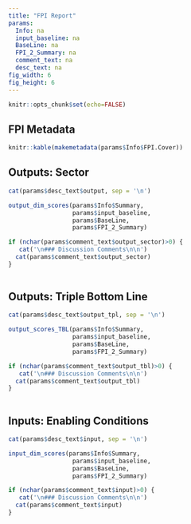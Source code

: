 ```yaml
---
title: "FPI Report"
params:
  Info: na
  input_baseline: na
  BaseLine: na
  FPI_2_Summary: na
  comment_text: na
  desc_text: na
fig_width: 6 
fig_height: 6
---
```

  
```r
knitr::opts_chunk$set(echo=FALSE)

```

## FPI Metadata

```r
knitr::kable(makemetadata(params$Info$FPI.Cover))

```

## Outputs: Sector

```r
cat(params$desc_text$output, sep = '\n')

```


```r
output_dim_scores(params$Info$Summary, 
                  params$input_baseline, 
                  params$BaseLine, 
                  params$FPI_2_Summary)
```

```r
if (nchar(params$comment_text$output_sector)>0) {
   cat('\n### Discussion Comments\n\n')
  cat(params$comment_text$output_sector)
}
  
```


## Outputs: Triple Bottom Line

```r
cat(params$desc_text$output_tpl, sep = '\n')
```


```r
output_scores_TBL(params$Info$Summary, 
                  params$input_baseline, 
                  params$BaseLine, 
                  params$FPI_2_Summary)
```


```r
if (nchar(params$comment_text$output_tbl)>0) {
   cat('\n### Discussion Comments\n\n')
  cat(params$comment_text$output_tbl)
}
  
```

## Inputs: Enabling Conditions

```r
cat(params$desc_text$input, sep = '\n')
```


```r
input_dim_scores(params$Info$Summary, 
                  params$input_baseline, 
                  params$BaseLine, 
                  params$FPI_2_Summary)
```

```r
if (nchar(params$comment_text$input)>0) {
   cat('\n### Discussion Comments\n\n')
  cat(params$comment_text$input)
}
  
```

